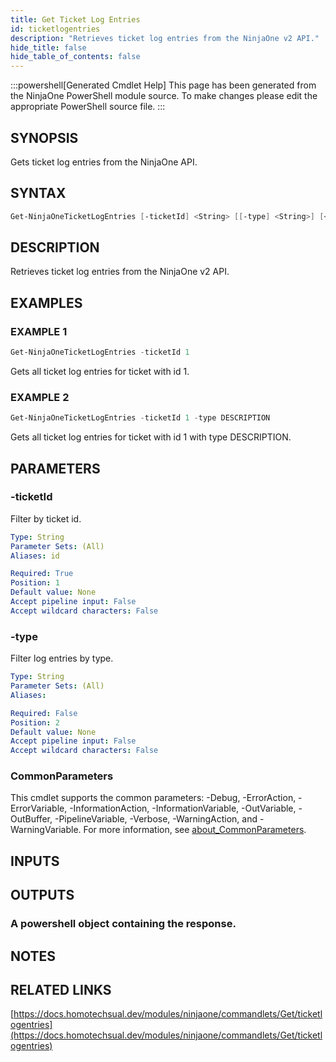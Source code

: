 ```yaml
---
title: Get Ticket Log Entries
id: ticketlogentries
description: "Retrieves ticket log entries from the NinjaOne v2 API."
hide_title: false
hide_table_of_contents: false
---
```


:::powershell[Generated Cmdlet Help]
This page has been generated from the NinjaOne PowerShell module source. To make changes please edit the appropriate PowerShell source file.
:::

## SYNOPSIS

Gets ticket log entries from the NinjaOne API.

## SYNTAX

```powershell
Get-NinjaOneTicketLogEntries [-ticketId] <String> [[-type] <String>] [<CommonParameters>]
```

## DESCRIPTION

Retrieves ticket log entries from the NinjaOne v2 API.

## EXAMPLES

### EXAMPLE 1

```powershell
Get-NinjaOneTicketLogEntries -ticketId 1
```

Gets all ticket log entries for ticket with id 1.

### EXAMPLE 2

```powershell
Get-NinjaOneTicketLogEntries -ticketId 1 -type DESCRIPTION
```

Gets all ticket log entries for ticket with id 1 with type DESCRIPTION.

## PARAMETERS

### -ticketId

Filter by ticket id.

```yaml
Type: String
Parameter Sets: (All)
Aliases: id

Required: True
Position: 1
Default value: None
Accept pipeline input: False
Accept wildcard characters: False
```

### -type

Filter log entries by type.

```yaml
Type: String
Parameter Sets: (All)
Aliases:

Required: False
Position: 2
Default value: None
Accept pipeline input: False
Accept wildcard characters: False
```

### CommonParameters

This cmdlet supports the common parameters: -Debug, -ErrorAction, -ErrorVariable, -InformationAction, -InformationVariable, -OutVariable, -OutBuffer, -PipelineVariable, -Verbose, -WarningAction, and -WarningVariable. For more information, see [about_CommonParameters](http://go.microsoft.com/fwlink/?LinkID=113216).

## INPUTS

## OUTPUTS

### A powershell object containing the response.

## NOTES

## RELATED LINKS

[https://docs.homotechsual.dev/modules/ninjaone/commandlets/Get/ticketlogentries](https://docs.homotechsual.dev/modules/ninjaone/commandlets/Get/ticketlogentries)
